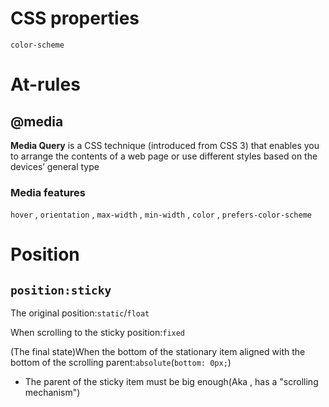# CSS properties
`color-scheme` 

# At-rules

## @media
**Media Query** is a CSS technique (introduced from CSS 3) that enables you to arrange the contents of a web page or use different styles based on the devices’ general type


### Media features

`hover` , `orientation` , `max-width` , `min-width` , `color` , `prefers-color-scheme`

# Position
## `position:sticky`
The original position:`static`/`float`

When scrolling to the sticky position:`fixed`

(The final state)When the bottom of the stationary item aligned with the bottom of the scrolling parent:`absolute`(`bottom: 0px;`)

- The parent of the sticky item must be big enough(Aka , has a "scrolling mechanism")